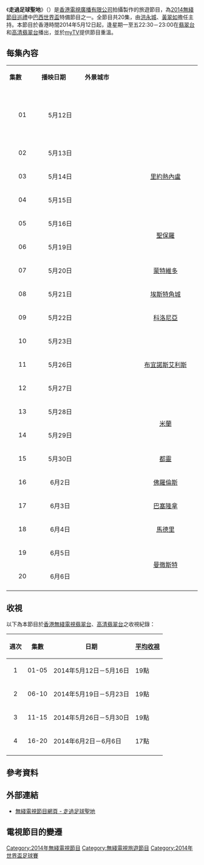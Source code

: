 {{無綫節目
| 中文節目名=走過足球聖地
| 英文節目名=Pilgrimage to Football Meccas
| 圖片=[[file:TVB_Pilgrimage_to_Football_Meccas.jpg|300px]]
| 翡翠台視頻制式=[[16:9|16:9]] [[高清電視|高清電視]]
| 翡翠台首播日期=2014年5月12日－6月6日
| 翡翠台首播時間=星期一至五 22:30－23:00（連廣告）
| 高清翡翠台視頻制式=[[16:9|16:9]] [[高清電視|高清電視]]
| 高清翡翠台首播日期=2014年5月12日－6月6日
| 高清翡翠台首播時間=星期一至五 22:30－23:00（連廣告）
| 監製= [[張志明_(監製)|張志明]]
| 編導=	[[周永基|周永基]]、[[鄭瑜盛|鄭瑜盛]]
| 編審= [[譚小龍|譚小龍]]
| 集數= 20
| 每集長度=30分鐘（連廣告）
| 類型=旅遊
| 外景={{ITA}}[[米蘭|米蘭]]、[[佛羅倫斯|佛羅倫斯]]、[[都靈|都靈]]<br/>{{ARG}}[[布宜諾斯艾利斯|布宜諾斯艾利斯]]<br/>{{GBR}}[[曼徹斯特|曼徹斯特]]<br/>{{URU}}[[蒙特維多|蒙特維多]]、[[科洛尼亞德爾薩克拉門托|科洛尼亞]]、[[埃斯特角城|埃斯特角城]]<br>{{SPA}}[[馬德里|馬德里]]、[[巴塞隆拿|巴塞隆拿]]<br/>{{BRA}}[[聖保羅_(巴西)|聖保羅]]、[[里約熱內盧|里約熱內盧]]
| 製作公司=[[香港|香港]][[電視廣播有限公司|電視廣播有限公司]]
| 國家=
| 主持=[[洪永城|洪永城]]、[[黃翠如|黃翠如]]<ref>[http://www.ubeauty.com.hk/hk/news/girlstalk/AD8RYBErA3I/ 【專訪】黃翠如 洪永城 愛你如初見]，U Beauty</ref>
| 旁白= 
| 主題曲= 
| 作曲= 
| 作詞=
| 主唱= 
| 相關節目=[[走過烽火大地|走過烽火大地]]<br/>[[走過浮華大地|走過浮華大地]]<br/>[[走過浮華大地_亞洲篇|走過浮華大地 亞洲篇]]<br>[[出走澳洲|出走澳洲]]
| 網頁=http://programme.tvb.com/foodandtravel/pilgrimagetofootballmeccas
}}

《'''走過足球聖地'''》（{{lang-en|'''Pilgrimage to Football Meccas'''}}）是[[香港|香港]][[電視廣播有限公司|電視廣播有限公司]]拍攝製作的旅遊節目，為[[2014無綫節目巡禮|2014無綫節目巡禮]]中[[2014年世界盃足球賽|巴西世界盃]]特備節目之一。全節目共20集，由[[洪永城|洪永城]]、[[黃翠如|黃翠如]]擔任主持。本節目於香港時間2014年5月12日起，逢星期一至五22:30－23:00在[[翡翠台|翡翠台]]和[[高清翡翠台|高清翡翠台]]播出，並於[[myTV|myTV]]提供節目重溫。


==每集內容==
{|class="wikitable" style="width:65%; font-size: 14px;"
|- style="background:cornflowerblue; color:white" align=center
|style="width:4%"|'''集數'''||style="width:6.5%"|'''播映日期'''||colspan="2" |'''外景城市'''||style="width:35%"|'''內容'''
|-
|align=center| 01 ||align=center| 5月12日 ||colspan="2" align=center| {{ARG}}<br>{{ITA}}<br>{{URU}}<br>{{SPA}}<br>{{BRA}}<br>{{GBR}}||六國行程精華片段
|-
|align=center| 02 ||align=center| 5月13日 ||rowspan="5" align=center style="width:8%"|{{BRA}}||rowspan="3" align=center style="width:10%"|[[里約熱內盧|里約熱內盧]]||[[馬拉簡拿球場|馬拉簡拿球場]]、[[法林明高競賽會|法林明高]]訓練基地、Transamérica Pop 電台、巴西貧民窟
|-
|align=center| 03 ||align=center| 5月14日 ||沙灘運動Footvolley[[足排球|足排球]]及Slacklining[[走扁帶|走扁帶]]、森巴學校
|-
|align=center| 04 ||align=center| 5月15日 ||[[富明尼斯足球會|富明尼斯]]訓練基地及博物館、酒吧區、森巴[[嘉年華|嘉年華]]
|-
|align=center| 05 ||align=center| 5月16日 ||rowspan="2" align=center|[[聖保羅|聖保羅]] ||[[聖保羅體育場|聖保羅體育場]]、聖保羅食物零售和批發市集、花式足球表演、[[塗鴉|塗鴉]]藝術
|-
|align=center| 06 ||align=center| 5月19日 || 足球博物館、手指足球比賽、[[哥連泰斯保利斯塔體育會|哥連泰斯]]訓練基地、欣賞哥連泰斯主場球賽
|-
|align=center| 07 ||align=center| 5月20日 ||rowspan="5" align=center | {{URU}}||rowspan="2" align=center|[[蒙特維多|蒙特維多]] ||千禧足球場、Fortaleza General Artigas、Cerro、中央公園球場([[蒙特維多國民隊|蒙特維多國民隊]]訓練)、Casa Pueblo
|-
|rowspan="2" align=center | 08 || rowspan="2" align=center | 5月21日 || 蒙特維多海濱大道、Mercado del Puerto、[[蒙得维的亚流浪者足球俱乐部|蒙特維多流浪者]]狂熱家庭 
|-
|rowspan="2" align=center | [[埃斯特角城|埃斯特角城]] || Playa Brava 海灘、Playa Las Grutas 石窟沙灘、Punta Ballena 鯨魚灣、Isla de Lobos 海獅島
|-
|rowspan="3" align=center| 09 ||rowspan="3" align=center| 5月22日 || Carmelo葡萄園
|-
|align=center|[[科洛尼亚省|科洛尼亞]] || 小鎮單車遊
|-
|rowspan="4" align=center| {{ARG}}||rowspan="4" align=center|[[布宜諾斯艾利斯|布宜諾斯艾利斯]] || [[馬勒當拿|馬勒當拿]]私人博物館
|-
|align=center| 10 ||align=center| 5月23日 || [[河床體育會|河床]]紀念碑球場、烤肉店、河床女子足球隊
|-
|align=center| 11 ||align=center| 5月26日 || 保加貧民區、[[小保加體育會|小保加]]球場、[[布宜諾斯艾利斯地鐵|布宜諾斯艾利斯地鐵]]、職業放狗員、Bossa Ball、不夜城
|-
|align=center| 12 ||align=center| 5月27日 || Sel Telmo 聖斯卡拉跳蚤市場、探戈、傳統意式薄餅店、皮革店工場、BAFA足球友誼賽
|-
|align=center| 13 ||align=center| 5月28日 ||rowspan="4" align=center| {{ITA}}||rowspan="2" align=center|[[米蘭|米蘭]] ||自助單車租借服務站、米蘭大教堂、艾曼紐二世拱廊、AC米蘭青年訓練營、聖西路（梅亞沙）球場、Corso Sempione
|-
|align=center| 14 ||align=center| 5月29日 ||LaGazzetta dello Sport自家精品店、與模特兒Irina「夜蒲」、Dirk Bikkembergs、Boscolo Hotels Milano
|-
|align=center| 15 ||align=center| 5月30日 ||align=center| [[都靈|都靈]] ||[[祖雲達斯球場|祖雲達斯球場]]、Antonio Conte訪問、塞斯特雷科勒滑雪場
|-
|align=center| 16 ||align=center| 6月2日 ||align=center| [[佛羅倫斯|佛羅倫斯]] ||老橋、領主廣場、中世紀傳統足球、Fabio另類「美食」
|-
|align=center| 17 ||align=center| 6月3日 ||rowspan="2" align=center| {{SPA}} ||align=center| [[巴塞隆拿|巴塞隆拿]] || 疊人塔、Fabian Pizza、[[魯營球場|魯營球場]]
|-
|align=center| 18 ||align=center| 6月4日 ||align=center| [[馬德里|馬德里]] || San Miguel市場、[[班拿貝球場|班拿貝球場]]、[[托雷多_(西班牙)|托雷多古城]]、貼金工藝、西班牙火腿店
|-
|align=center| 19 ||align=center| 6月5日 ||rowspan="2" align=center| {{GBR}} ||rowspan="2" align=center| [[曼徹斯特|曼徹斯特]] || [[奧脫福球場|奧脫福球場]]、[[曼聯|曼聯]]精品店、Canal Street
|-
|align=center| 20 ||align=center| 6月6日 || Mary D's Beomish Bar、Manchester Craft & Design Centre、Empire Exchange、Wing's Restaurant 
|-
|}

==收視==
以下為本節目於[[香港|香港]][[電視廣播有限公司|無綫電視]][[翡翠台|翡翠台]]、[[高清翡翠台|高清翡翠台]]之收視紀錄：

{|class="wikitable" style="font-size: 14px;"
!週次!!集數!!日期!![[收視點|平均收視]]
|-     
|align=center|1||align=center|01-05|| 2014年5月12日－5月16日 ||19點
|-
|align=center|2||align=center|06-10|| 2014年5月19日－5月23日 ||19點
|-
|align=center|3||align=center|11-15|| 2014年5月26日－5月30日 ||19點
|-
|align=center|4||align=center|16-20|| 2014年6月2日－6月6日 || 17點
|-
|}

==參考資料==
{{reflist}}

==外部連結==
*[http://programme.tvb.com/foodandtravel/pilgrimagetofootballmeccas 無綫電視節目網頁 - 走過足球聖地] {{Wayback|url=http://programme.tvb.com/foodandtravel/pilgrimagetofootballmeccas |date=20200811224652 }}

==電視節目的變遷==
{{電視節目的變遷
|電視台={{HK}}[[無綫電視|無綫電視]][[翡翠台|翡翠台]]、[[高清翡翠台|高清翡翠台]]
|播放檔次=星期一至五 22:30-23:00 時段
|節目名稱=走過足球聖地<br/>（2014.05.12 ﹣2014.06.06）
|上一節目=[[食平DD|食平DD]]<br/>（2014.04.14 ﹣2014.05.09）
|下一節目=[[熱爆巴西|2014 FIFA 巴西世界盃-熱爆巴西]]<br/>（2014.06.09 ﹣2014.06.12）
}}

[[Category:2014年無綫電視節目|Category:2014年無綫電視節目]]
[[Category:無綫電視旅遊節目|Category:無綫電視旅遊節目]]
[[Category:2014年世界盃足球賽|Category:2014年世界盃足球賽]]